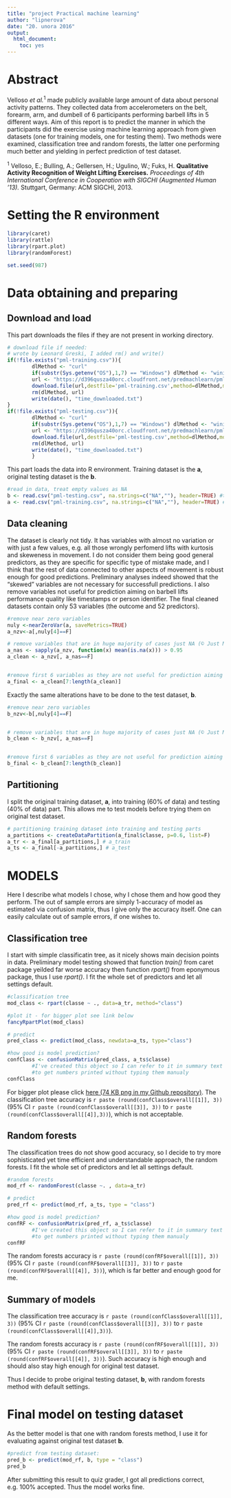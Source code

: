 ```yaml
---
title: "project Practical machine learning"
author: "lipnerova"
date: "20. unora 2016"
output: 
  html_document: 
    toc: yes
---
```


# Abstract
Velloso _et al._^1^ made publicly available large amount of data about personal activity patterns. They collected data from accelerometers on the belt, forearm, arm, and dumbell of 6 participants performing barbell lifts in 5 different ways. Aim of this report is to predict the manner in which the participants did the exercise using machine learning approach from given datasets (one for training models, one for testing them). Two methods were examined, classification tree and random forests, the latter one performing much better and yielding in perfect prediction of test dataset.


^1^ Velloso, E.; Bulling, A.; Gellersen, H.; Ugulino, W.; Fuks, H. __Qualitative Activity Recognition of Weight Lifting Exercises.__ _Proceedings of 4th International Conference in Cooperation with SIGCHI (Augmented Human '13)._ Stuttgart, Germany: ACM SIGCHI, 2013.

# Setting the R environment
```r
library(caret)
library(rattle)
library(rpart.plot)
library(randomForest)

set.seed(987)
```

# Data obtaining and preparing

## Download and load
This part downloads the files if they are not present in working directory.
```r
# download file if needed:
# wrote by Leonard Greski, I added rm() and write()
if(!file.exists("pml-training.csv")){
        dlMethod <- "curl"
        if(substr(Sys.getenv("OS"),1,7) == "Windows") dlMethod <- "wininet"
        url <- "https://d396qusza40orc.cloudfront.net/predmachlearn/pml-training.csv"
        download.file(url,destfile='pml-training.csv',method=dlMethod,mode="wb")
        rm(dlMethod, url)
        write(date(), "time_downloaded.txt")
}
if(!file.exists("pml-testing.csv")){
        dlMethod <- "curl"
        if(substr(Sys.getenv("OS"),1,7) == "Windows") dlMethod <- "wininet"
        url <- "https://d396qusza40orc.cloudfront.net/predmachlearn/pml-testing.csv"
        download.file(url,destfile='pml-testing.csv',method=dlMethod,mode="wb")
        rm(dlMethod, url)
        write(date(), "time_downloaded.txt")
        }
```
This part loads the data into R environment. Training dataset is the __a__, original testing dataset is the __b__.
```r
#read in data, treat empty values as NA
b <- read.csv("pml-testing.csv", na.strings=c("NA",""), header=TRUE) #test dataset, put aside
a <- read.csv("pml-training.csv", na.strings=c("NA",""), header=TRUE) #train dataset, to play with 
```

## Data cleaning
The dataset is clearly not tidy. It has variables with almost no variation or with just a few values, e.g. all those wrongly perfomerd lifts with kurtosis and skeweness in movement. I do not consider them being good general predictors, as they are specific for specific type of mistake made, and I think that the rest of data connected to other aspects of movement is robust enough for good predictions. Preliminary analyses indeed showed that the "skewed" variables are not necessary for successfull predictions. I also remove variables not useful for prediction aiming on barbell lifts performance quality like timestamps or person identifier. The final cleaned datasets contain only 53 variables (the outcome and 52 predictors).
```r
#remove near zero variables
nuly <-nearZeroVar(a, saveMetrics=TRUE)
a_nzv<-a[,nuly[4]==F]

# remove variables that are in huge majority of cases just NA (© Just Markham)
a_nas <- sapply(a_nzv, function(x) mean(is.na(x))) > 0.95
a_clean <- a_nzv[, a_nas==F]


#remove first 6 variables as they are not useful for prediction aiming on barbell lifts performance quality
a_final <- a_clean[7:length(a_clean)]
```

Exactly the same alterations have to be done to the test dataset, __b__.
```r

#remove near zero variables
b_nzv<-b[,nuly[4]==F]


# remove variables that are in huge majority of cases just NA (© Just Markham)
b_clean <- b_nzv[, a_nas==F]


#remove first 6 variables as they are not useful for prediction aiming on barbell lifts performance quality
b_final <- b_clean[7:length(b_clean)]

```


## Partitioning
I split the original training dataset, __a__, into  training (60% of data) and testing (40% of data) part. This allows me to test models before trying them on original test dataset.
```r
# partitioning training dataset into training and testing parts
a_partitions <- createDataPartition(a_final$classe, p=0.6, list=F)
a_tr <- a_final[a_partitions,] # a_train
a_ts <- a_final[-a_partitions,] # a_test

```


# MODELS
Here I describe what models I chose, why I chose them and how good they perform. The out of sample errors are simply 1-accuracy of model as estimated via confusion matrix, thus I give only the accuracy itself. One can easily calculate out of sample errors, if one wishes to.

## Classification tree
I start with simple classificatin tree, as it nicely shows main decision points in data. Preliminary model testing showed that function _train()_ from caret package yeilded far worse accuracy then function _rpart()_ from eponymous package, thus I use _rpart()_. I fit the whole set of predictors and let all settings default.
```r
#classification tree
mod_class <- rpart(classe ~ ., data=a_tr, method="class")

#plot it - for bigger plot see link below
fancyRpartPlot(mod_class)

# predict
pred_class <- predict(mod_class, newdata=a_ts, type="class")

#how good is model prediction?
confClass <- confusionMatrix(pred_class, a_ts$classe)
        #I've created this object so I can refer to it in summary text below
        #to get numbers printed without typing them manualy
confClass
```
For bigger plot please click [here (74 KB png in my Github repository)](https://raw.githubusercontent.com/lipnerova/08_Practical_Machine_Learning/master/class_tree.png).
The classification tree accuracy is `r paste (round(confClass$overall[[1]], 3))` (95% CI `r paste (round(confClass$overall[[3]], 3))` to `r paste (round(confClass$overall[[4]],3))`), which is not acceptable.

## Random forests
The classification trees do not show good accuracy, so I decide to try more sophisticated yet time efficient and understandable approach, the random forests. I fit the whole set of predictors and let all settings default.
```r
#random forests
mod_rf <- randomForest(classe ~. , data=a_tr)

# predict
pred_rf <- predict(mod_rf, a_ts, type = "class")

#how good is model prediction?
confRF <- confusionMatrix(pred_rf, a_ts$classe)
        #I've created this object so I can refer to it in summary text below
        #to get numbers printed without typing them manualy
confRF
```
The random forests accuracy is `r paste (round(confRF$overall[[1]], 3))` (95% CI `r paste (round(confRF$overall[[3]], 3))` to `r paste (round(confRF$overall[[4]], 3))`), which is far better and enough good for me.

## Summary of models
The classification tree accuracy is `r paste (round(confClass$overall[[1]], 3))` (95% CI `r paste (round(confClass$overall[[3]], 3))` to `r paste (round(confClass$overall[[4]],3))`).

The random forests accuracy is `r paste (round(confRF$overall[[1]], 3))` (95% CI `r paste (round(confRF$overall[[3]], 3))` to `r paste (round(confRF$overall[[4]], 3))`). Such accuracy is high enough and should also stay high enough for original test dataset.

Thus I decide to probe original testing dataset, __b__, with random forests method with default settings.


# Final model on testing dataset
As the better model is that one with random forests method, I use it for evaluating against original test dataset __b__.
```r
#predict from testing dataset:
pred_b <- predict(mod_rf, b, type = "class")
pred_b
```
After submitting this result to quiz grader, I got all predictions correct, e.g. 100% accepted. Thus the model works fine.
